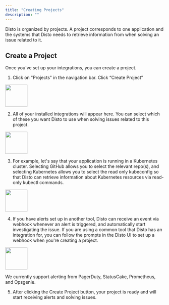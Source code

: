 ```yaml
---
title: "Creating Projects"
description: ""
---
```


Disto is organized by projects. A project corresponds to one application and the systems that Disto needs to retrieve information from when solving an issue related to it.

## Create a Project

Once you’ve set up your integrations, you can create a project.

1. Click on "Projects" in the navigation bar. Click “Create Project”

<img height="70" src="/images/create_project.png" />

2. All of your installed integrations will appear here. You can select which of these you want Disto to use when solving issues related to this project.

<img height="70" src="/images/project_form.png" />

3. For example, let's say that your application is running in a Kubernetes cluster. Selecting GitHub allows you to select the relevant repo(s), and selecting Kubernetes allows you to select the read only kubeconfig so that Disto can retrieve information about Kubernetes resources via read-only kubectl commands.

<img height="70" src="/images/project_form_2.png" />

4. If you have alerts set up in another tool, Disto can receive an event via webhook whenever an alert is triggered, and automatically start investigating the issue. If you are using a common tool that Disto has an integration for, you can follow the prompts in the Disto UI to set up a webhook when you're creating a project.

<img height="70" src="/images/pagerduty_instructions.png" />

We currently support alerting from PagerDuty, StatusCake, Prometheus, and Opsgenie.

5. After clicking the Create Project button, your project is ready and will start receiving alerts and solving issues.
